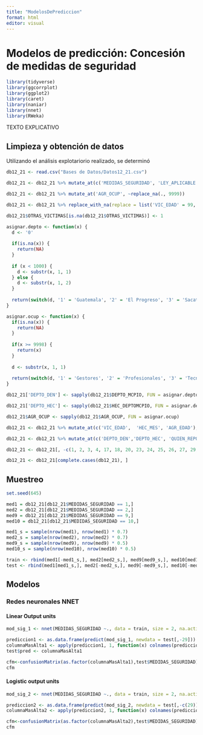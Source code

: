 ```yaml
---
title: "ModelosDePrediccion"
format: html
editor: visual
---
```


# Modelos de predicción: Concesión de medidas de seguridad

```r
library(tidyverse)
library(ggcorrplot)
library(ggplot2)
library(caret)
library(naniar)
library(nnet)
library(RWeka)
```

TEXTO EXPLICATIVO

## Limpieza y obtención de datos

Utilizando el análisis explotariorio realizado, se determinó

```r
db12_21 <- read.csv("Bases de Datos/Datos12_21.csv")

db12_21 <- db12_21 %>% mutate_at(c('MEDIDAS_SEGURIDAD', 'LEY_APLICABLE'), ~replace_na(., 10))

db12_21 <- db12_21 %>% mutate_at('AGR_OCUP', ~replace_na(., 9999))

db12_21 <- db12_21 %>% replace_with_na(replace = list('VIC_EDAD' = 99, 'HEC_MES' = 99, 'AGR_EDAD' = 99, 'HEC_DEPTOMCPIO' = 9999, 'OTRAS_VICTIMAS' = 99))

db12_21$OTRAS_VICTIMAS[is.na(db12_21$OTRAS_VICTIMAS)] <- 1

asignar.depto <- function(x) {
  d <- '0'
  
  if(is.na(x)) {
    return(NA)
  }
  
  if (x < 1000) {
    d <- substr(x, 1, 1)
  } else {
    d <- substr(x, 1, 2)
  }
  
  return(switch(d, '1' = 'Guatemala', '2' = 'El Progreso', '3' = 'Sacatepequez', '4' = 'Chimaltenango', '5' = 'Escuintla', '6' = 'Santa Rosa', '7' = 'Solola', '8' = 'Totonicapan', '9' = 'Quetzaltenango', '10' = 'Suchitepequz', '11' = 'Retalhuleu', '12' = 'San Marcos', '13' = 'Huehuetenango', '14' = 'Quiche', '15' = 'Baja Verapaz', '16' = 'Alta Verapaz', '17' = 'Peten', '18' = 'Izabal', '19' = 'Zacapa', '20' = 'Chiquimula', '21' = 'Jalapa', '22' = 'Jutiapa'))
}

asignar.ocup <- function(x) {
  if(is.na(x)) {
    return(NA)
  }
  
  if(x >= 9998) {
    return(x)
  }
  
  d <- substr(x, 1, 1)
  
  return(switch(d, '1' = 'Gestores', '2' = 'Profesionales', '3' = 'Tecnicos y profesionales asociados', '4' = 'Empleados de apoyo administrativo', '5' = 'Trabajadores de servicios y ventas', '6' = 'Trabajadores cualificados de la agricultura, la silvicultura y la pesca', '7' = 'Artesanos y trabajadores de oficios conexos', '8' = 'Operadores de instalaciones y máquinas, y montadores', '9' = 'Ocupaciones elementales', '´' = 'Ocupaciones de las Fuerzas Armadas'))
}

db12_21['DEPTO_DEN'] <- sapply(db12_21$DEPTO_MCPIO, FUN = asignar.depto)

db12_21['DEPTO_HEC'] <- sapply(db12_21$HEC_DEPTOMCPIO, FUN = asignar.depto)

db12_21$AGR_OCUP <- sapply(db12_21$AGR_OCUP, FUN = asignar.ocup)

db12_21 <- db12_21 %>% mutate_at(c('VIC_EDAD',  'HEC_MES', 'AGR_EDAD'), as.numeric)

db12_21 <- db12_21 %>% mutate_at(c('DEPTO_DEN','DEPTO_HEC', 'QUIEN_REPORTA', 'VIC_SEXO', 'VIC_ALFAB', 'VIC_ESCOLARIDAD', 'VIC_EST_CIV', 'VIC_GRUPET', 'VIC_NACIONAL', 'VIC_TRABAJA', 'VIC_OCUP', 'VIC_DISC', 'VIC_REL_AGR', 'HEC_AREA', 'HEC_TIPAGRE', 'HEC_RECUR_DENUN', 'AGR_SEXO', 'AGR_ALFAB', 'AGR_ESCOLARIDAD', 'AGR_EST_CIV', 'AGR_NACIONAL', 'AGR_TRABAJA', 'AGR_OCUP', 'INST_DENUN_HECHO', 'MEDIDAS_SEGURIDAD', 'LEY_APLICABLE', 'TOTAL_HIJOS', 'NUM_HIJ_HOM', 'NUM_HIJ_MUJ'), as.factor)

db12_21 <- db12_21[, -c(1, 2, 3, 4, 17, 18, 20, 23, 24, 25, 26, 27, 29, 30, 34, 43)]

db12_21 <- db12_21[complete.cases(db12_21), ]
```

## Muestreo

```r
set.seed(645)

med1 = db12_21[db12_21$MEDIDAS_SEGURIDAD == 1,]
med2 = db12_21[db12_21$MEDIDAS_SEGURIDAD == 2,]
med9 = db12_21[db12_21$MEDIDAS_SEGURIDAD == 9,]
med10 = db12_21[db12_21$MEDIDAS_SEGURIDAD == 10,]

med1_s = sample(nrow(med1), nrow(med1) * 0.7)
med2_s = sample(nrow(med2), nrow(med2) * 0.7)
med9_s = sample(nrow(med9), nrow(med9) * 0.5)
med10_s = sample(nrow(med10), nrow(med10) * 0.5)

train <- rbind(med1[-med1_s,], med2[med2_s,], med9[med9_s,], med10[med10_s,])
test <- rbind(med1[med1_s,], med2[-med2_s,], med9[-med9_s,], med10[-med10_s,])
```

## Modelos

### Redes neuronales NNET

#### Linear Output units

```r
mod_sig_1 <- nnet(MEDIDAS_SEGURIDAD ~., data = train, size = 2, na.action = na.omit, rang = 0.1, decay = 5e-3, maxit = 200)

prediccion1 <- as.data.frame(predict(mod_sig_1, newdata = test[,-29]))
columnaMasAlta1 <- apply(prediccion1, 1, function(x) colnames(prediccion1)[which.max(x)])
test$pred <- columnaMasAlta1

cfm<-confusionMatrix(as.factor(columnaMasAlta1),test$MEDIDAS_SEGURIDAD)
cfm
```

#### Logistic output units

```r
mod_sig_2 <- nnet(MEDIDAS_SEGURIDAD ~., data = train, size = 2, na.action = na.omit, rang = 0.1, decay = 5e-4, maxit = 200, lineout = T)

prediccion2 <- as.data.frame(predict(mod_sig_2, newdata = test[,-c(29)]))
columnaMasAlta2 <- apply(prediccion2, 1, function(x) colnames(prediccion2)[which.max(x)])

cfm<-confusionMatrix(as.factor(columnaMasAlta2),test$MEDIDAS_SEGURIDAD)
cfm
```
